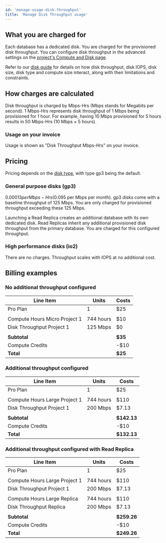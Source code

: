 ```yaml
---
id: 'manage-usage-disk-throughput'
title: 'Manage Disk Throughput usage'
---
```


## What you are charged for
Each database has a dedicated disk. You are charged for the provisioned disk throughput. You can configure disk throughput in the advanced settings on the [project's Compute and Disk page](https://supabase.com/dashboard/project/_/settings/compute-and-disk).

Refer to our [disk guide](/docs/guides/platform/compute-and-disk#disk) for details on how disk throughput, disk IOPS, disk size, disk type and compute size interact, along with their limitations and constraints.

## How charges are calculated
Disk throughput is charged by Mbps-Hrs (Mbps stands for Megabits per second). 1 Mbps-Hrs represents disk throughput of 1 Mbps being provisioned for 1 hour. For example, having 10 Mbps provisioned for 5 hours results in 50 Mbps-Hrs (10 Mbps × 5 hours).

### Usage on your invoice
Usage is shown as "Disk Throughput Mbps-Hrs" on your invoice.

## Pricing
Pricing depends on the [disk type](/docs/guides/platform/compute-and-disk#disk-types), with type gp3 being the default.

### General purpose disks (gp3)
$0.00013 per Mbps-Hrs ($0.095 per Mbps per month). gp3 disks come with a baseline throughput of 125 Mbps. You are only charged for provisioned throughput exceeding these 125 Mbps.

<Admonition type="note">
  Launching a Read Replica creates an additional database with its own dedicated disk. Read Replicas inherit any additional provisioned disk throughput from the primary database. You are charged for this configured throughput.
</Admonition>

### High performance disks (io2)
There are no charges. Throughput scales with IOPS at no additional cost.

## Billing examples
### No additional throughput configured
| Line Item                     | Units     | Costs   |
|-------------------------------|-----------|---------|
| Pro Plan                      | 1         | $25     |
|                               |           |         |
| Compute Hours Micro Project 1 | 744 hours | $10     |
| Disk Throughput Project 1     | 125 Mbps  | $0      |
|                               |           |         |
| **Subtotal**                  |           | **$35** |
| Compute Credits               |           | -$10    |
| **Total**                     |           | **$25** |

### Additional throughput configured
| Line Item                     | Units     | Costs       |
|-------------------------------|-----------|-------------|
| Pro Plan                      | 1         | $25         |
|                               |           |             |
| Compute Hours Large Project 1 | 744 hours | $110        |
| Disk Throughput Project 1     | 200 Mbps  | $7.13       |
|                               |           |             |
| **Subtotal**                  |           | **$142.13** |
| Compute Credits               |           | -$10        |
| **Total**                     |           | **$132.13** |

### Additional throughput configured with Read Replica
| Line Item                     | Units     | Costs       |
|-------------------------------|-----------|-------------|
| Pro Plan                      | 1         | $25         |
|                               |           |             |
| Compute Hours Large Project 1 | 744 hours | $110        |
| Disk Throughput Project 1     | 200 Mbps  | $7.13       |
|                               |           |             |
| Compute Hours Large Replica   | 744 hours | $110        |
| Disk Throughput Replica       | 200 Mbps  | $7.13       |
|                               |           |             |
| **Subtotal**                  |           | **$259.26** |
| Compute Credits               |           | -$10        |
| **Total**                     |           | **$249.26** |